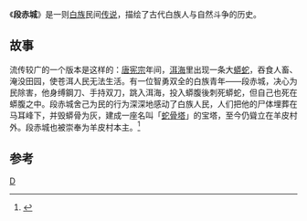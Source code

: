 《'''段赤城'''》是一则[[白族|白族]]民间[[传说|传说]]，描绘了古代白族人与自然斗争的历史。

== 故事 ==
流传较广的一个版本是这样的：[[唐宪宗|唐宪宗]]年间，[[洱海|洱海]]里出现一条大[[蟒科|蟒蛇]]，吞食人畜、淹没田园，使苍洱人民无法生活。有一位智勇双全的白族青年——段赤城，决心为民除害，他身缚鋼刀、手持双刀，跳入洱海，投入蟒腹後刺死蟒蛇，但自己也死在蟒腹之中。段赤城舍己为民的行为深深地感动了白族人民，人们把他的尸体埋葬在马耳峰下，并毁蟒骨为灰，建成一座名叫「[[佛图寺塔|蛇骨塔]]」的宝塔，至今仍聳立在羊皮村外。段赤城也被崇奉为羊皮村本主。<ref>{{Cite web|title=白族民间传说故事 - 大众网|url=http://www.dzwww.com/2011/dqmjzgh/cfzz/baizu/ls/201111/t20111118_6772012.htm|accessdate=2020-10-18|work=www.dzwww.com|archive-date=2012-01-18|archive-url=https://web.archive.org/web/20120118003926/http://www.dzwww.com/2011/dqmjzgh/cfzz/baizu/ls/201111/t20111118_6772012.htm|dead-url=no}}</ref>

==参考==
<references/>

[[Category:白族文学|D]]